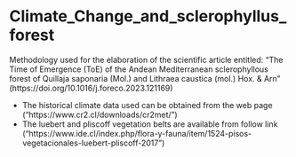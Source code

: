 # Climate_Change_and_sclerophyllus_forest
Methodology used for the elaboration of the scientific article entitled:
"The Time of Emergence (ToE) of the Andean Mediterranean sclerophyllous forest of Quillaja saponaria (Mol.) and Lithraea caustica (mol.) Hox. & Arn" (https://doi.org/10.1016/j.foreco.2023.121169)

- The historical climate data used can be obtained from the web page ("https://www.cr2.cl/downloads/cr2met/")
- The luebert and pliscoff vegetation belts are available from follow link ("https://www.ide.cl/index.php/flora-y-fauna/item/1524-pisos-vegetacionales-luebert-pliscoff-2017")
